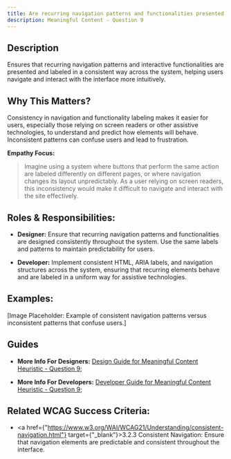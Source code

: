```yaml
---
title: Are recurring navigation patterns and functionalities presented and labeled consistently throughout the system?
description: Meaningful Content - Question 9
---
```


## Description

Ensures that recurring navigation patterns and interactive functionalities are presented and labeled in a consistent way across the system, helping users navigate and interact with the interface more intuitively.

## Why This Matters?

Consistency in navigation and functionality labeling makes it easier for users, especially those relying on screen readers or other assistive technologies, to understand and predict how elements will behave. Inconsistent patterns can confuse users and lead to frustration.

**Empathy Focus:**
> Imagine using a system where buttons that perform the same action are labeled differently on different pages, or where navigation changes its layout unpredictably. As a user relying on screen readers, this inconsistency would make it difficult to navigate and interact with the site effectively.

## Roles & Responsibilities:

- **Designer:** Ensure that recurring navigation patterns and functionalities are designed consistently throughout the system. Use the same labels and patterns to maintain predictability for users.

- **Developer:** Implement consistent HTML, ARIA labels, and navigation structures across the system, ensuring that recurring elements behave and are labeled in a uniform way for assistive technologies.

## Examples:

[Image Placeholder: Example of consistent navigation patterns versus inconsistent patterns that confuse users.]

## Guides

- **More Info For Designers:** <a href="/docs/design-guide/meaningful-content/question-9">Design Guide for Meaningful Content Heuristic - Question 9;</a>

- **More Info For Developers:** <a href="/docs/developer-guide/meaningful-content/question-9">Developer Guide for Meaningful Content Heuristic - Question 9;</a>

## Related WCAG Success Criteria:

- <a href={"https://www.w3.org/WAI/WCAG21/Understanding/consistent-navigation.html"} target={"_blank"}>3.2.3 Consistent Navigation</a>: Ensure that navigation elements are predictable and consistent throughout the interface.
